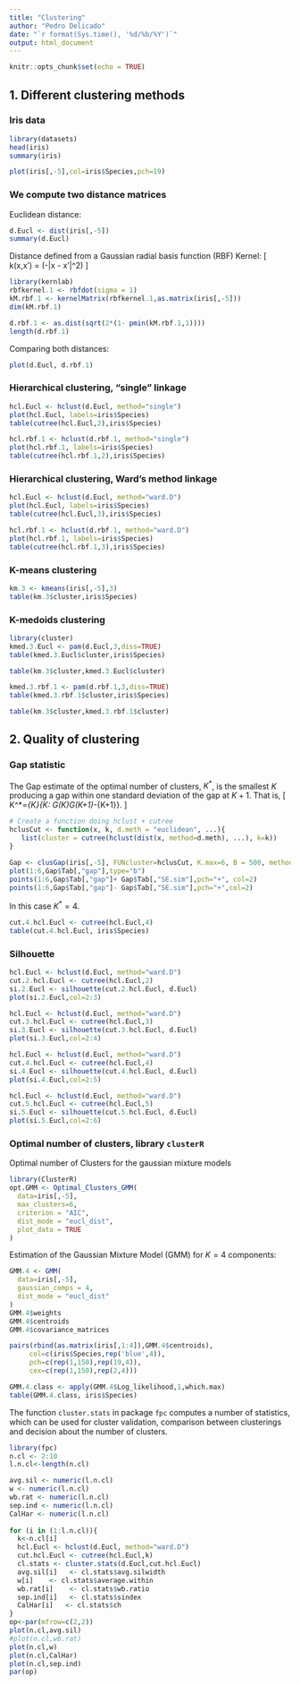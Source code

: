 ```yaml
---
title: "Clustering"
author: "Pedro Delicado"
date: "`r format(Sys.time(), '%d/%b/%Y')`"
output: html_document
---
```


```r
knitr::opts_chunk$set(echo = TRUE)
```
## 1. Different clustering methods

### Iris data
```r
library(datasets)
head(iris)
summary(iris)
```

```r
plot(iris[,-5],col=iris$Species,pch=19)
```

### We compute two distance matrices

Euclidean distance:
```r
d.Eucl <- dist(iris[,-5])
summary(d.Eucl)
```

Distance defined from a Gaussian radial basis function (RBF) Kernel:
\[
 k(x,x') = \exp(-\sigma \|x - x'\|^2) 
\]
```r
library(kernlab)
rbfkernel.1 <- rbfdot(sigma = 1)
kM.rbf.1 <- kernelMatrix(rbfkernel.1,as.matrix(iris[,-5]))
dim(kM.rbf.1)

d.rbf.1 <- as.dist(sqrt(2*(1- pmin(kM.rbf.1,1))))
length(d.rbf.1)
```

Comparing both distances:
```r
plot(d.Eucl, d.rbf.1)
```

### Hierarchical clustering, "single" linkage
```r
hcl.Eucl <- hclust(d.Eucl, method="single")
plot(hcl.Eucl, labels=iris$Species)
table(cutree(hcl.Eucl,2),iris$Species)
```

```r
hcl.rbf.1 <- hclust(d.rbf.1, method="single")
plot(hcl.rbf.1, labels=iris$Species)
table(cutree(hcl.rbf.1,2),iris$Species)
```

### Hierarchical clustering, Ward's method linkage

```r
hcl.Eucl <- hclust(d.Eucl, method="ward.D")
plot(hcl.Eucl, labels=iris$Species)
table(cutree(hcl.Eucl,3),iris$Species)
```
```r
hcl.rbf.1 <- hclust(d.rbf.1, method="ward.D")
plot(hcl.rbf.1, labels=iris$Species)
table(cutree(hcl.rbf.1,3),iris$Species)
```

### K-means clustering

```r
km.3 <- kmeans(iris[,-5],3)
table(km.3$cluster,iris$Species)
```

### K-medoids clustering

```r
library(cluster)
kmed.3.Eucl <- pam(d.Eucl,3,diss=TRUE)
table(kmed.3.Eucl$cluster,iris$Species)
```
```r
table(km.3$cluster,kmed.3.Eucl$cluster)
```


```r
kmed.3.rbf.1 <- pam(d.rbf.1,3,diss=TRUE)
table(kmed.3.rbf.1$cluster,iris$Species)
```

```r
table(km.3$cluster,kmed.3.rbf.1$cluster)
```

## 2. Quality of clustering 

### Gap statistic 

The Gap estimate of the optimal number of clusters, $K^*$, is the smallest $K$ producing a gap within one standard deviation of the gap at $K + 1$.
That is,
\[
K^*=\arg\min_{K}\{K: G(K)\ge G(K+1)-\mbox{sd}_{K+1}\}.
\]
```r
# Create a function doing hclust + cutree
hclusCut <- function(x, k, d.meth = "euclidean", ...){
   list(cluster = cutree(hclust(dist(x, method=d.meth), ...), k=k))
}

Gap <- clusGap(iris[,-5], FUNcluster=hclusCut, K.max=6, B = 500, method="ward.D")
plot(1:6,Gap$Tab[,"gap"],type="b")
points(1:6,Gap$Tab[,"gap"]+ Gap$Tab[,"SE.sim"],pch="+", col=2)
points(1:6,Gap$Tab[,"gap"]- Gap$Tab[,"SE.sim"],pch="+",col=2)
```

In this case $K^*=4$. 

```r
cut.4.hcl.Eucl <- cutree(hcl.Eucl,4)
table(cut.4.hcl.Eucl, iris$Species)
```

### Silhouette

```r
hcl.Eucl <- hclust(d.Eucl, method="ward.D")
cut.2.hcl.Eucl <- cutree(hcl.Eucl,2)
si.2.Eucl <- silhouette(cut.2.hcl.Eucl, d.Eucl)
plot(si.2.Eucl,col=2:3)
```

```r
hcl.Eucl <- hclust(d.Eucl, method="ward.D")
cut.3.hcl.Eucl <- cutree(hcl.Eucl,3)
si.3.Eucl <- silhouette(cut.3.hcl.Eucl, d.Eucl)
plot(si.3.Eucl,col=2:4)
```

```r
hcl.Eucl <- hclust(d.Eucl, method="ward.D")
cut.4.hcl.Eucl <- cutree(hcl.Eucl,4)
si.4.Eucl <- silhouette(cut.4.hcl.Eucl, d.Eucl)
plot(si.4.Eucl,col=2:5)
```

```r
hcl.Eucl <- hclust(d.Eucl, method="ward.D")
cut.5.hcl.Eucl <- cutree(hcl.Eucl,5)
si.5.Eucl <- silhouette(cut.5.hcl.Eucl, d.Eucl)
plot(si.5.Eucl,col=2:6)
```

### Optimal number of clusters, library `clusterR`

Optimal number of Clusters for the gaussian mixture models

```r
library(ClusterR)
opt.GMM <- Optimal_Clusters_GMM(
  data=iris[,-5], 
  max_clusters=6,
  criterion = "AIC",
  dist_mode = "eucl_dist",
  plot_data = TRUE
)
```

Estimation of the Gaussian Mixture Model (GMM) for $K=4$ components:
```r
GMM.4 <- GMM(
  data=iris[,-5], 
  gaussian_comps = 4,
  dist_mode = "eucl_dist"
)
GMM.4$weights
GMM.4$centroids
GMM.4$covariance_matrices

pairs(rbind(as.matrix(iris[,1:4]),GMM.4$centroids), 
     col=c(iris$Species,rep('blue',4)),
     pch=c(rep(1,150),rep(19,4)),
     cex=c(rep(1,150),rep(2,4)))
```

```r
GMM.4.class <- apply(GMM.4$Log_likelihood,1,which.max)
table(GMM.4.class, iris$Species)
```


The function `cluster.stats` in package `fpc` computes a number of statistics, which can be used for cluster validation, comparison between clusterings and decision about the number of clusters.
```r
library(fpc)
n.cl <- 2:10
l.n.cl<-length(n.cl)

avg.sil <- numeric(l.n.cl)
w <- numeric(l.n.cl)
wb.rat <- numeric(l.n.cl)
sep.ind <- numeric(l.n.cl)
CalHar <- numeric(l.n.cl)
 
for (i in (1:l.n.cl)){
  k<-n.cl[i]
  hcl.Eucl <- hclust(d.Eucl, method="ward.D")
  cut.hcl.Eucl <- cutree(hcl.Eucl,k)
  cl.stats <- cluster.stats(d.Eucl,cut.hcl.Eucl)
  avg.sil[i]   <- cl.stats$avg.silwidth
  w[i]    <- cl.stats$average.within
  wb.rat[i]    <- cl.stats$wb.ratio
  sep.ind[i]   <- cl.stats$sindex
  CalHar[i]   <- cl.stats$ch
}
op<-par(mfrow=c(2,2))
plot(n.cl,avg.sil)
#plot(n.cl,wb.rat)
plot(n.cl,w)
plot(n.cl,CalHar)
plot(n.cl,sep.ind)
par(op)
```
